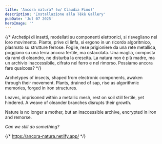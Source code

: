 ```yaml
---
title: 'Ancora natura? (w/ Claudia Pino)'
description: 'Installazione alla Tèkè Gallery'
pubDate: 'Jul 07 2025'
heroImage: ''
---
```



{/* Archetipi di insetti, modellati su componenti elettronici, si risvegliano nel loro movimento. Piante, prive di linfa, si ergono in un ricordo algoritmico, plasmato su strutture ferrose. Foglie, rese prigioniere da una rete metallica, poggiano su una terra ancora fertile, ma ostacolata. Una maglia, composta da rami di oleandro, ne disturba la crescita. La natura non è più madre, ma un archivio inaccessibile, cifrato nel ferro e nel rimorso. Possiamo ancora fare qualcosa? */}

<ImageWithShadow 
  src="/images/exps/ancora-natura/ancora_natura_3.jpg" 
  alt="Ancora natura? 3" 
/>

Archetypes of insects, shaped from electronic components, awaken through their movement. Plants, drained of sap, rise as algorithmic memories, forged in iron structures.

Leaves, imprisoned within a metallic mesh, rest on soil still fertile, yet hindered. A weave of oleander branches disrupts their growth.

Nature is no longer a mother, but an inaccessible archive, encrypted in iron and remorse.

_Can we still do something?_

<ImageWithShadow 
  src="/images/exps/ancora-natura/ancora_natura_5.jpg" 
  alt="Ancora natura? 1" 
/>

<ImageWithShadow 
  src="/images/exps/ancora-natura/ancora_natura_6.jpg" 
  alt="Ancora natura? 2" 
/>

<ImageWithShadow 
  src="/images/exps/ancora-natura/ancora_natura_9.jpg" 
  alt="Ancora natura? 3" 
/>

{/* https://ancora-natura.netlify.app/ */}
